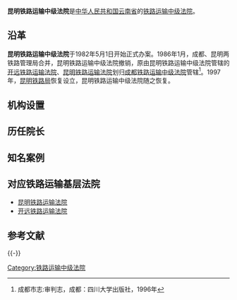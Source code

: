 {{Infobox PRCG
|机构名称=昆明铁路运输中级法院
|标志1=National Emblem of the People's Republic of China.svg
|职位1=院长
|人员1=[[王泽祥|王泽祥]]
|衔级1=一级高级法官
|上诉法院=[[云南省高级人民法院|云南省高级人民法院]]
|业务上级=[[云南省高级人民法院|云南省高级人民法院]]
|组织上级=[[云南省人民代表大会|云南省人民代表大会]]<br>[[云南省人民代表大会常务委员会|云南省人民代表大会常务委员会]]
|中共上级=[[中国共产党云南省委员会|中国共产党云南省委员会]]
|中共本级=中国共产党昆明铁路运输中级法院党组
|机构类型=[[专门人民法院|专门人民法院]]
|行政级别=副地厅级
|授权法源=[[中华人民共和国宪法|中华人民共和国宪法]]
|组织法规=[[中华人民共和国人民法院组织法|中华人民共和国人民法院组织法]]
|地址1=[[云南省|云南省]][[昆明市|昆明市]][[西山区|西山区]]滇池路
|官网=
|时期1=
|机构1=
|时期2=
|机构2=
|时期3=
|机构3=昆明铁路运输中级法院
}}

'''昆明铁路运输中级法院'''是[[中华人民共和国|中华人民共和国]][[云南省|云南省]]的[[铁路运输法院|铁路运输中级法院]]。

==沿革==
'''昆明铁路运输中级法院'''于1982年5月1日开始正式办案。1986年1月，成都、昆明两铁路管理局合并，昆明铁路运输中级法院撤销，原由昆明铁路运输中级法院管辖的[[开远铁路运输法院|开远铁路运输法院]]、[[昆明铁路运输法院|昆明铁路运输法院]]划归[[成都铁路运输中级法院|成都铁路运输中级法院]]管辖<ref>成都市志:审判志，成都：四川大学出版社，1996年</ref>。1997年，[[昆明铁路局|昆明铁路局]]恢复设立，昆明铁路运输中级法院随之恢复。

==机构设置==

==历任院长==

==知名案例==

==对应铁路运输基层法院==
*[[昆明铁路运输法院|昆明铁路运输法院]]
*[[开远铁路运输法院|开远铁路运输法院]]

==参考文献==
{{Reflist}}

{{-}}
{{中华人民共和国法院|专}}

[[Category:铁路运输中级法院|Category:铁路运输中级法院]]

{{stub}}